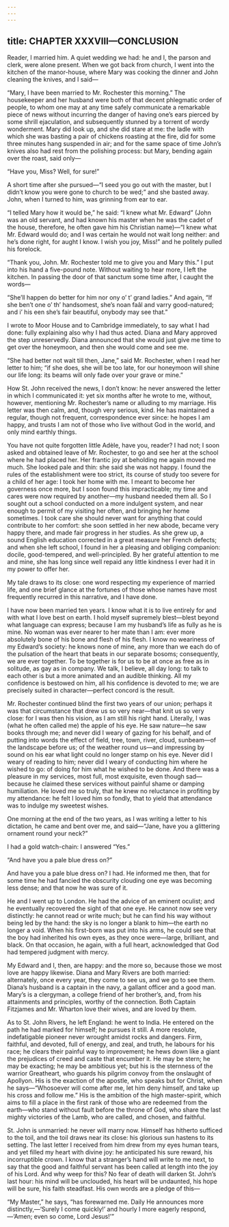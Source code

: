 ```yaml
---
---
---
```

title: CHAPTER XXXVIII—CONCLUSION
---

Reader, I married him. A quiet wedding we had: he and I, the parson and clerk, were alone present. When we got back from church, I went into the kitchen of the manor-house, where Mary was cooking the dinner and John cleaning the knives, and I said—

“Mary, I have been married to Mr. Rochester this morning.” The housekeeper and her husband were both of that decent phlegmatic order of people, to whom one may at any time safely communicate a remarkable piece of news without incurring the danger of having one’s ears pierced by some shrill ejaculation, and subsequently stunned by a torrent of wordy wonderment. Mary did look up, and she did stare at me: the ladle with which she was basting a pair of chickens roasting at the fire, did for some three minutes hang suspended in air; and for the same space of time John’s knives also had rest from the polishing process: but Mary, bending again over the roast, said only—

“Have you, Miss? Well, for sure!”

A short time after she pursued—“I seed you go out with the master, but I didn’t know you were gone to church to be wed;” and she basted away. John, when I turned to him, was grinning from ear to ear.

“I telled Mary how it would be,” he said: “I knew what Mr. Edward” (John was an old servant, and had known his master when he was the cadet of the house, therefore, he often gave him his Christian name)—“I knew what Mr. Edward would do; and I was certain he would not wait long neither: and he’s done right, for aught I know. I wish you joy, Miss!” and he politely pulled his forelock.

“Thank you, John. Mr. Rochester told me to give you and Mary this.” I put into his hand a five-pound note. Without waiting to hear more, I left the kitchen. In passing the door of that sanctum some time after, I caught the words—

“She’ll happen do better for him nor ony o’ t’ grand ladies.” And again, “If she ben’t one o’ th’ handsomest, she’s noan faâl and varry good-natured; and i’ his een she’s fair beautiful, onybody may see that.”

I wrote to Moor House and to Cambridge immediately, to say what I had done: fully explaining also why I had thus acted. Diana and Mary approved the step unreservedly. Diana announced that she would just give me time to get over the honeymoon, and then she would come and see me.

“She had better not wait till then, Jane,” said Mr. Rochester, when I read her letter to him; “if she does, she will be too late, for our honeymoon will shine our life long: its beams will only fade over your grave or mine.”

How St. John received the news, I don’t know: he never answered the letter in which I communicated it: yet six months after he wrote to me, without, however, mentioning Mr. Rochester’s name or alluding to my marriage. His letter was then calm, and, though very serious, kind. He has maintained a regular, though not frequent, correspondence ever since: he hopes I am happy, and trusts I am not of those who live without God in the world, and only mind earthly things.

You have not quite forgotten little Adèle, have you, reader? I had not; I soon asked and obtained leave of Mr. Rochester, to go and see her at the school where he had placed her. Her frantic joy at beholding me again moved me much. She looked pale and thin: she said she was not happy. I found the rules of the establishment were too strict, its course of study too severe for a child of her age: I took her home with me. I meant to become her governess once more, but I soon found this impracticable; my time and cares were now required by another—my husband needed them all. So I sought out a school conducted on a more indulgent system, and near enough to permit of my visiting her often, and bringing her home sometimes. I took care she should never want for anything that could contribute to her comfort: she soon settled in her new abode, became very happy there, and made fair progress in her studies. As she grew up, a sound English education corrected in a great measure her French defects; and when she left school, I found in her a pleasing and obliging companion: docile, good-tempered, and well-principled. By her grateful attention to me and mine, she has long since well repaid any little kindness I ever had it in my power to offer her.

My tale draws to its close: one word respecting my experience of married life, and one brief glance at the fortunes of those whose names have most frequently recurred in this narrative, and I have done.

I have now been married ten years. I know what it is to live entirely for and with what I love best on earth. I hold myself supremely blest—blest beyond what language can express; because I am my husband’s life as fully as he is mine. No woman was ever nearer to her mate than I am: ever more absolutely bone of his bone and flesh of his flesh. I know no weariness of my Edward’s society: he knows none of mine, any more than we each do of the pulsation of the heart that beats in our separate bosoms; consequently, we are ever together. To be together is for us to be at once as free as in solitude, as gay as in company. We talk, I believe, all day long: to talk to each other is but a more animated and an audible thinking. All my confidence is bestowed on him, all his confidence is devoted to me; we are precisely suited in character—perfect concord is the result.

Mr. Rochester continued blind the first two years of our union; perhaps it was that circumstance that drew us so very near—that knit us so very close: for I was then his vision, as I am still his right hand. Literally, I was (what he often called me) the apple of his eye. He saw nature—he saw books through me; and never did I weary of gazing for his behalf, and of putting into words the effect of field, tree, town, river, cloud, sunbeam—of the landscape before us; of the weather round us—and impressing by sound on his ear what light could no longer stamp on his eye. Never did I weary of reading to him; never did I weary of conducting him where he wished to go: of doing for him what he wished to be done. And there was a pleasure in my services, most full, most exquisite, even though sad—because he claimed these services without painful shame or damping humiliation. He loved me so truly, that he knew no reluctance in profiting by my attendance: he felt I loved him so fondly, that to yield that attendance was to indulge my sweetest wishes.

One morning at the end of the two years, as I was writing a letter to his dictation, he came and bent over me, and said—“Jane, have you a glittering ornament round your neck?”

I had a gold watch-chain: I answered “Yes.”

“And have you a pale blue dress on?”

And have you a pale blue dress on?
I had. He informed me then, that for some time he had fancied the obscurity clouding one eye was becoming less dense; and that now he was sure of it.

He and I went up to London. He had the advice of an eminent oculist; and he eventually recovered the sight of that one eye. He cannot now see very distinctly: he cannot read or write much; but he can find his way without being led by the hand: the sky is no longer a blank to him—the earth no longer a void. When his first-born was put into his arms, he could see that the boy had inherited his own eyes, as they once were—large, brilliant, and black. On that occasion, he again, with a full heart, acknowledged that God had tempered judgment with mercy.

My Edward and I, then, are happy: and the more so, because those we most love are happy likewise. Diana and Mary Rivers are both married: alternately, once every year, they come to see us, and we go to see them. Diana’s husband is a captain in the navy, a gallant officer and a good man. Mary’s is a clergyman, a college friend of her brother’s, and, from his attainments and principles, worthy of the connection. Both Captain Fitzjames and Mr. Wharton love their wives, and are loved by them.

As to St. John Rivers, he left England: he went to India. He entered on the path he had marked for himself; he pursues it still. A more resolute, indefatigable pioneer never wrought amidst rocks and dangers. Firm, faithful, and devoted, full of energy, and zeal, and truth, he labours for his race; he clears their painful way to improvement; he hews down like a giant the prejudices of creed and caste that encumber it. He may be stern; he may be exacting; he may be ambitious yet; but his is the sternness of the warrior Greatheart, who guards his pilgrim convoy from the onslaught of Apollyon. His is the exaction of the apostle, who speaks but for Christ, when he says—“Whosoever will come after me, let him deny himself, and take up his cross and follow me.” His is the ambition of the high master-spirit, which aims to fill a place in the first rank of those who are redeemed from the earth—who stand without fault before the throne of God, who share the last mighty victories of the Lamb, who are called, and chosen, and faithful.

St. John is unmarried: he never will marry now. Himself has hitherto sufficed to the toil, and the toil draws near its close: his glorious sun hastens to its setting. The last letter I received from him drew from my eyes human tears, and yet filled my heart with divine joy: he anticipated his sure reward, his incorruptible crown. I know that a stranger’s hand will write to me next, to say that the good and faithful servant has been called at length into the joy of his Lord. And why weep for this? No fear of death will darken St. John’s last hour: his mind will be unclouded, his heart will be undaunted, his hope will be sure, his faith steadfast. His own words are a pledge of this—

“My Master,” he says, “has forewarned me. Daily He announces more distinctly,—‘Surely I come quickly!’ and hourly I more eagerly respond,—‘Amen; even so come, Lord Jesus!’”